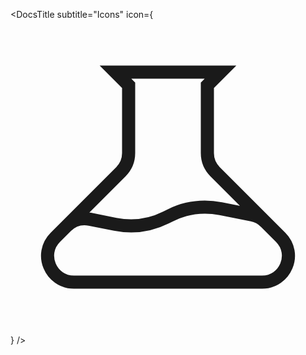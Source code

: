 
<Meta title="Introduction/Icons" />

<DocsTitle
  subtitle="Icons"
  icon={
    <svg
      xmlns="http://www.w3.org/2000/svg"
      className="h-6 w-6"
      fill="none"
      viewBox="0 0 24 24"
      stroke="currentColor"
      strokeWidth={2}
    >
      <path
        strokeLinecap="round"
        strokeLinejoin="round"
        d="M19.428 15.428a2 2 0 00-1.022-.547l-2.387-.477a6 6 0 00-3.86.517l-.318.158a6 6 0 01-3.86.517L6.05 15.21a2 2 0 00-1.806.547M8 4h8l-1 1v5.172a2 2 0 00.586 1.414l5 5c1.26 1.26.367 3.414-1.415 3.414H4.828c-1.782 0-2.674-2.154-1.414-3.414l5-5A2 2 0 009 10.172V5L8 4z"
      />
    </svg>
  }
/>

<DocsIcons />
